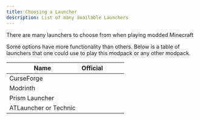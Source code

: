 ```yaml
---
title: Choosing a Launcher
description: List of many available Launchers
---
```



There are many launchers to choose from when playing modded Minecraft

Some options have more functionality than others. Below is a table of launchers that one could use to play this modpack or any other modpack.

| Name                  | Official |   |   |   |
|-----------------------|----------|---|---|---|
| CurseForge            | <Icon name="approve-check" color="mediumseagreen" size="2rem" />         |   |   |   |
| Modrinth              | <Icon name="approve-check" color="mediumseagreen" size="2rem" />         |   |   |   |
| Prism Launcher        |          |   |   |   |
| ATLauncher or Technic |          |   |   |   |
